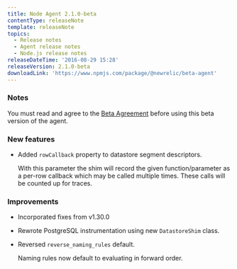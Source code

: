 ```yaml
---
title: Node Agent 2.1.0-beta
contentType: releaseNote
template: releaseNote
topics:
  - Release notes
  - Agent release notes
  - Node.js release notes
releaseDateTime: '2016-08-29 15:28'
releaseVersion: 2.1.0-beta
downloadLink: 'https://www.npmjs.com/package/@newrelic/beta-agent'
---
```


### Notes

You must read and agree to the [Beta Agreement](https://docs.google.com/a/newrelic.com/forms/d/e/1FAIpQLSfBerTfWGWkpJRgCk343Zd8wvPXDspXpEnzvCIRR63XplhJAw/viewform) before using this beta version of the agent.

### New features

* Added `rowCallback` property to datastore segment descriptors.

  With this parameter the shim will record the given function/parameter as a per-row callback which may be called multiple times. These calls will be counted up for traces.

### Improvements

* Incorporated fixes from v1.30.0
* Rewrote PostgreSQL instrumentation using new `DatastoreShim` class.
* Reversed `reverse_naming_rules` default.

  Naming rules now default to evaluating in forward order.
